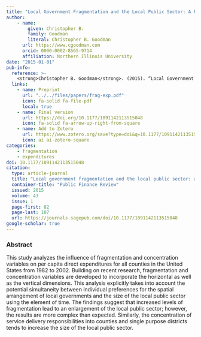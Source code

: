 ```yaml
---
title: "Local Government Fragmentation and the Local Public Sector: A Panel Data Analysis"
author: 
    - name: 
        given: Christopher B.
        family: Goodman
        literal: Christopher B. Goodman
      url: https://www.cgoodman.com
      orcid: 0000-0002-8565-9714
      affiliation: Northern Illinois University
date: "2015-01-01"
pub-info:
  reference: >-
    <strong>Christopher B. Goodman</strong>. (2015). “Local Government Fragmentation and the Local Public Sector: A Panel Data Analysis" <em>Public Finance Review</em> 43 (1): 82-107, doi: <a href="https://doi.org/10.1177/1091142113515048" target="_blank" rel="noopener noreferrer"><code>10.1177/1091142113515048</code></a>
  links:
    - name: Preprint
      url: "../../files/papers/frag-exp.pdf"
      icon: fa-solid fa-file-pdf
      local: true
    - name: Final version
      url: https://doi.org/10.1177/1091142113515048
      icon: fa-solid fa-arrow-up-right-from-square
    - name: Add to Zotero
      url: https://www.zotero.org/save?type=doi&q=10.1177/1091142113515048
      icon: ai ai-zotero-square
categories:
    - fragmentation
    - expenditures
doi: 10.1177/1091142113515048
citation:
  type: article-journal
  title: "Local government fragmentation and the local public sector: a panel data analysis"
  container-title: "Public Finance Review"
  issued: 2015
  volume: 43
  issue: 1
  page-first: 82
  page-last: 107
  url: https://journals.sagepub.com/doi/10.1177/1091142113515048
google-scholar: true
---
```


### Abstract
This study analyzes the influence of fragmentation and concentration variables on per capita direct expenditures for all counties in the United States from 1982 to 2002. Building on recent research, fragmentation and concentration variables are developed to incorporate the horizontal as well as the vertical dimensions. This analysis explicitly takes into account the potential simultaneity between individual preferences for the spatial arrangement of local governments and the size of the local public sector using the element of time. The findings suggest that increased levels of fragmentation lead to an enlargement of the local public sector; however, the results are more complex than expected. Similarly, the concentration of service delivery responsibilities into counties and single purpose districts tends to increase the size of the local public sector.
